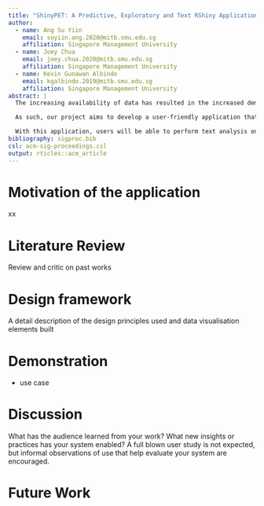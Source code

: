 ```yaml
---
title: "ShinyPET: A Predictive, Exploratory and Text RShiny Application using Airbnb data"
author:
  - name: Ang Su Yiin
    email: suyiin.ang.2020@mitb.smu.edu.sg
    affiliation: Singapore Management University
  - name: Joey Chua
    email: joey.chua.2020@mitb.smu.edu.sg
    affiliation: Singapore Management University  
  - name: Kevin Gunawan Albindo
    email: kgalbindo.2019@mitb.smu.edu.sg
    affiliation: Singapore Management University
abstract: |
  The increasing availability of data has resulted in the increased demand for data driven decisions. Although there is an extensive range of commercial statistical tools, they are often subscription-based and demand good technical knowledge to mine and draw insights from. Therefore, it may not appeal to the average user.

  As such, our project aims to develop a user-friendly application that will enable users to make data-driven decisions without the need to understand programming languages or have extensive statistical knowledge. We will use Airbnb data as our baseline for this project - data generated is rich in information, which consists of structured, unstructured (textual), and location data.

  With this application, users will be able to perform text analysis on review and listing data to generate more quantitative insights. The exploratory module allows users to identify interesting patterns based on selected variables. Findings from the exploratory module will be further augmented in the confirmatory module where selection of statistical methods will be guided based on user’s chosen variables. Finally, the predictive module enables users to prepare and build a variety of prediction models without needing to have in-depth understanding of the predictive models and its algorithms.
bibliography: sigproc.bib
csl: acm-sig-proceedings.csl
output: rticles::acm_article
---
```


# Motivation of the application

xx

# Literature Review

Review and critic on past works

# Design framework

A detail description of the design principles used and data visualisation elements built 

# Demonstration 

- use case

# Discussion

What has the audience learned from your work? What new insights or practices has your system enabled? A full blown user study is not expected, but informal observations of use that help evaluate your system are encouraged.

# Future Work
